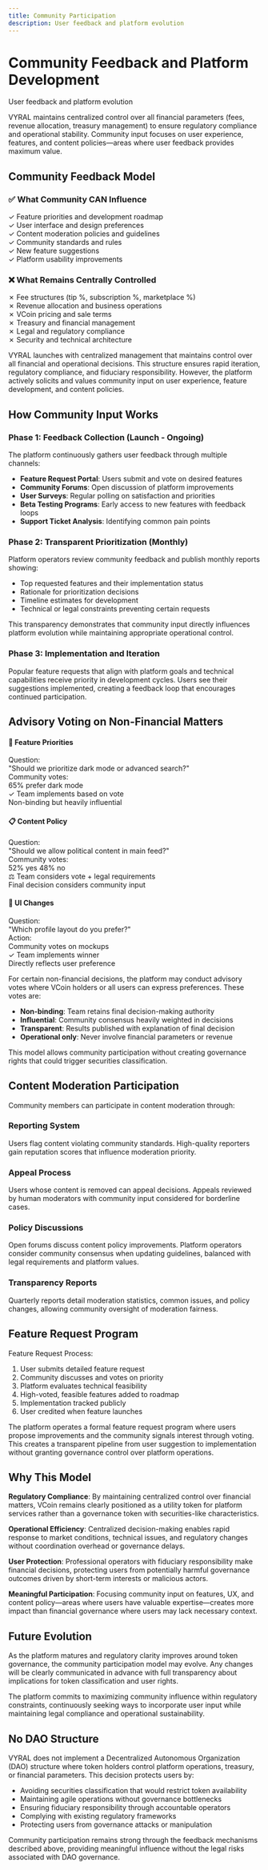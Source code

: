 ```yaml
---
title: Community Participation
description: User feedback and platform evolution
---
```


<div className="relative overflow-hidden rounded-2xl bg-gradient-to-br from-blue-500/10 via-purple-500/5 to-background p-8 border border-blue-500/20 mb-8">
  <div className="relative z-10">
    <h1 className="text-4xl md:text-5xl font-bold mb-3">Community Feedback and Platform Development</h1>
    <p className="text-lg text-muted-foreground">User feedback and platform evolution</p>
  </div>
  <div className="absolute top-0 right-0 w-64 h-64 bg-blue-500/5 rounded-full blur-3xl"></div>
</div>

<div className="mt-8">
  <Callout title="GOVERNANCE APPROACH" type="info">
    VYRAL maintains centralized control over all financial parameters (fees, revenue allocation, treasury management) to ensure regulatory compliance and operational stability. Community input focuses on user experience, features, and content policies—areas where user feedback provides maximum value.
  </Callout>
</div>

## Community Feedback Model

<div className="grid grid-cols-1 md:grid-cols-2 gap-6 my-6">
  <div className="rounded-xl border border-emerald-500/30 bg-gradient-to-br from-emerald-500/10 to-emerald-500/5 p-6">
    <h3 className="text-xl font-bold mb-4 flex items-center gap-2">
      <span className="text-2xl">✅</span>
      What Community CAN Influence
    </h3>
    <div className="space-y-2 text-sm">
      <div className="flex items-center gap-2 p-2">
        <span className="text-emerald-500">✓</span>
        <span>Feature priorities and development roadmap</span>
      </div>
      <div className="flex items-center gap-2 p-2">
        <span className="text-emerald-500">✓</span>
        <span>User interface and design preferences</span>
      </div>
      <div className="flex items-center gap-2 p-2">
        <span className="text-emerald-500">✓</span>
        <span>Content moderation policies and guidelines</span>
      </div>
      <div className="flex items-center gap-2 p-2">
        <span className="text-emerald-500">✓</span>
        <span>Community standards and rules</span>
      </div>
      <div className="flex items-center gap-2 p-2">
        <span className="text-emerald-500">✓</span>
        <span>New feature suggestions</span>
      </div>
      <div className="flex items-center gap-2 p-2">
        <span className="text-emerald-500">✓</span>
        <span>Platform usability improvements</span>
      </div>
    </div>
  </div>

  <div className="rounded-xl border border-red-500/30 bg-gradient-to-br from-red-500/10 to-red-500/5 p-6">
    <h3 className="text-xl font-bold mb-4 flex items-center gap-2">
      <span className="text-2xl">❌</span>
      What Remains Centrally Controlled
    </h3>
    <div className="space-y-2 text-sm">
      <div className="flex items-center gap-2 p-2">
        <span className="text-red-500">✗</span>
        <span>Fee structures (tip %, subscription %, marketplace %)</span>
      </div>
      <div className="flex items-center gap-2 p-2">
        <span className="text-red-500">✗</span>
        <span>Revenue allocation and business operations</span>
      </div>
      <div className="flex items-center gap-2 p-2">
        <span className="text-red-500">✗</span>
        <span>VCoin pricing and sale terms</span>
      </div>
      <div className="flex items-center gap-2 p-2">
        <span className="text-red-500">✗</span>
        <span>Treasury and financial management</span>
      </div>
      <div className="flex items-center gap-2 p-2">
        <span className="text-red-500">✗</span>
        <span>Legal and regulatory compliance</span>
      </div>
      <div className="flex items-center gap-2 p-2">
        <span className="text-red-500">✗</span>
        <span>Security and technical architecture</span>
      </div>
    </div>
  </div>
</div>

VYRAL launches with centralized management that maintains control over all financial and operational decisions. This structure ensures rapid iteration, regulatory compliance, and fiduciary responsibility. However, the platform actively solicits and values community input on user experience, feature development, and content policies.

## How Community Input Works

### Phase 1: Feedback Collection (Launch - Ongoing)

The platform continuously gathers user feedback through multiple channels:

- **Feature Request Portal**: Users submit and vote on desired features
- **Community Forums**: Open discussion of platform improvements
- **User Surveys**: Regular polling on satisfaction and priorities
- **Beta Testing Programs**: Early access to new features with feedback loops
- **Support Ticket Analysis**: Identifying common pain points

### Phase 2: Transparent Prioritization (Monthly)

Platform operators review community feedback and publish monthly reports showing:

- Top requested features and their implementation status
- Rationale for prioritization decisions
- Timeline estimates for development
- Technical or legal constraints preventing certain requests

This transparency demonstrates that community input directly influences platform evolution while maintaining appropriate operational control.

### Phase 3: Implementation and Iteration

Popular feature requests that align with platform goals and technical capabilities receive priority in development cycles. Users see their suggestions implemented, creating a feedback loop that encourages continued participation.

## Advisory Voting on Non-Financial Matters

<div className="grid grid-cols-1 md:grid-cols-3 gap-4 my-6">
  <div className="rounded-xl border border-purple-500/30 bg-gradient-to-br from-purple-500/10 to-purple-500/5 p-6">
    <h4 className="font-bold mb-3 flex items-center gap-2">
      <span className="text-xl">🎨</span>
      Feature Priorities
    </h4>
    <div className="space-y-3 text-sm">
      <div className="p-3 rounded bg-background border border-border">
        <div className="font-bold mb-1">Question:</div>
        <div className="text-xs">"Should we prioritize dark mode or advanced search?"</div>
      </div>
      <div className="p-3 rounded bg-purple-500/10 border border-purple-500/30">
        <div className="font-bold mb-1">Community votes:</div>
        <div className="text-purple-500 font-bold">65% prefer dark mode</div>
      </div>
      <div className="p-2 rounded bg-emerald-500/10 text-xs">
        <div className="flex items-center gap-2">
          <span className="text-emerald-500">✓</span>
          <span>Team implements based on vote</span>
        </div>
      </div>
      <div className="text-xs text-center text-muted-foreground italic">Non-binding but heavily influential</div>
    </div>
  </div>

  <div className="rounded-xl border border-orange-500/30 bg-gradient-to-br from-orange-500/10 to-orange-500/5 p-6">
    <h4 className="font-bold mb-3 flex items-center gap-2">
      <span className="text-xl">📋</span>
      Content Policy
    </h4>
    <div className="space-y-3 text-sm">
      <div className="p-3 rounded bg-background border border-border">
        <div className="font-bold mb-1">Question:</div>
        <div className="text-xs">"Should we allow political content in main feed?"</div>
      </div>
      <div className="p-3 rounded bg-orange-500/10 border border-orange-500/30">
        <div className="font-bold mb-1">Community votes:</div>
        <div className="flex justify-between">
          <span className="text-orange-500">52% yes</span>
          <span className="text-muted-foreground">48% no</span>
        </div>
      </div>
      <div className="p-2 rounded bg-blue-500/10 text-xs">
        <div className="flex items-center gap-2">
          <span className="text-blue-500">⚖️</span>
          <span>Team considers vote + legal requirements</span>
        </div>
      </div>
      <div className="text-xs text-center text-muted-foreground italic">Final decision considers community input</div>
    </div>
  </div>

  <div className="rounded-xl border border-blue-500/30 bg-gradient-to-br from-blue-500/10 to-blue-500/5 p-6">
    <h4 className="font-bold mb-3 flex items-center gap-2">
      <span className="text-xl">🎯</span>
      UI Changes
    </h4>
    <div className="space-y-3 text-sm">
      <div className="p-3 rounded bg-background border border-border">
        <div className="font-bold mb-1">Question:</div>
        <div className="text-xs">"Which profile layout do you prefer?"</div>
      </div>
      <div className="p-3 rounded bg-blue-500/10 border border-blue-500/30">
        <div className="font-bold mb-1">Action:</div>
        <div className="text-blue-500">Community votes on mockups</div>
      </div>
      <div className="p-2 rounded bg-emerald-500/10 text-xs">
        <div className="flex items-center gap-2">
          <span className="text-emerald-500">✓</span>
          <span>Team implements winner</span>
        </div>
      </div>
      <div className="text-xs text-center text-muted-foreground italic">Directly reflects user preference</div>
    </div>
  </div>
</div>

For certain non-financial decisions, the platform may conduct advisory votes where VCoin holders or all users can express preferences. These votes are:

- **Non-binding**: Team retains final decision-making authority
- **Influential**: Community consensus heavily weighted in decisions
- **Transparent**: Results published with explanation of final decision
- **Operational only**: Never involve financial parameters or revenue

This model allows community participation without creating governance rights that could trigger securities classification.

## Content Moderation Participation

Community members can participate in content moderation through:

### Reporting System

Users flag content violating community standards. High-quality reporters gain reputation scores that influence moderation priority.

### Appeal Process

Users whose content is removed can appeal decisions. Appeals reviewed by human moderators with community input considered for borderline cases.

### Policy Discussions

Open forums discuss content policy improvements. Platform operators consider community consensus when updating guidelines, balanced with legal requirements and platform values.

### Transparency Reports

Quarterly reports detail moderation statistics, common issues, and policy changes, allowing community oversight of moderation fairness.

## Feature Request Program

Feature Request Process:

1. User submits detailed feature request
2. Community discusses and votes on priority
3. Platform evaluates technical feasibility
4. High-voted, feasible features added to roadmap
5. Implementation tracked publicly
6. User credited when feature launches

The platform operates a formal feature request program where users propose improvements and the community signals interest through voting. This creates a transparent pipeline from user suggestion to implementation without granting governance control over platform operations.

## Why This Model

**Regulatory Compliance**: By maintaining centralized control over financial matters, VCoin remains clearly positioned as a utility token for platform services rather than a governance token with securities-like characteristics.

**Operational Efficiency**: Centralized decision-making enables rapid response to market conditions, technical issues, and regulatory changes without coordination overhead or governance delays.

**User Protection**: Professional operators with fiduciary responsibility make financial decisions, protecting users from potentially harmful governance outcomes driven by short-term interests or malicious actors.

**Meaningful Participation**: Focusing community input on features, UX, and content policy—areas where users have valuable expertise—creates more impact than financial governance where users may lack necessary context.

## Future Evolution

As the platform matures and regulatory clarity improves around token governance, the community participation model may evolve. Any changes will be clearly communicated in advance with full transparency about implications for token classification and user rights.

The platform commits to maximizing community influence within regulatory constraints, continuously seeking ways to incorporate user input while maintaining legal compliance and operational sustainability.

## No DAO Structure

VYRAL does not implement a Decentralized Autonomous Organization (DAO) structure where token holders control platform operations, treasury, or financial parameters. This decision protects users by:

- Avoiding securities classification that would restrict token availability
- Maintaining agile operations without governance bottlenecks
- Ensuring fiduciary responsibility through accountable operators
- Complying with existing regulatory frameworks
- Protecting users from governance attacks or manipulation

Community participation remains strong through the feedback mechanisms described above, providing meaningful influence without the legal risks associated with DAO governance.
